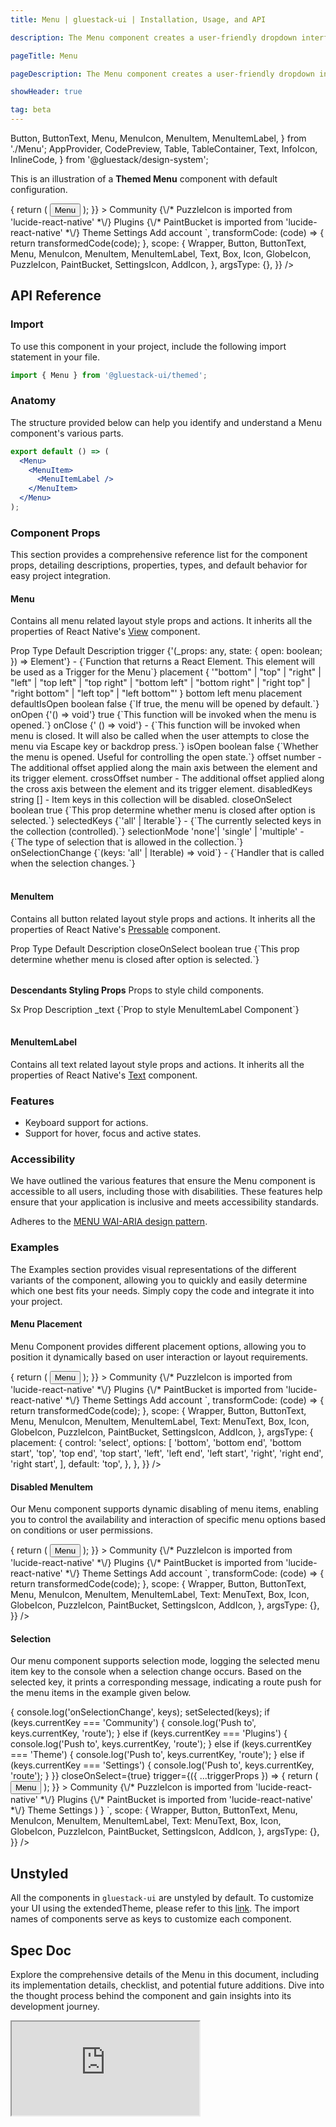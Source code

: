 ```yaml
---
title: Menu | gluestack-ui | Installation, Usage, and API

description: The Menu component creates a user-friendly dropdown interface that can be utilized to present a range of options or actions. This feature ensures accessibility and ease of use for the user.

pageTitle: Menu

pageDescription: The Menu component creates a user-friendly dropdown interface that can be utilized to present a range of options or actions. This feature ensures accessibility and ease of use for the user.

showHeader: true

tag: beta
---
```



<Meta title="ui/components/Overlay/Menu" />

  Button,
  ButtonText,
  Menu,
  MenuIcon,
  MenuItem,
  MenuItemLabel,
} from './Menu';
  AppProvider,
  CodePreview,
  Table,
  TableContainer,
  Text,
  InfoIcon,
  InlineCode,
} from '@gluestack/design-system';


This is an illustration of a **Themed Menu** component with default configuration.

<AppProvider>
  <CodePreview
    showComponentRenderer={true}
    showArgsController={false}
    metaData={{
      code: `
      <Menu
        placement="top"
          trigger={({ ...triggerProps }) => {
            return (
              <Button {...triggerProps}>
                <ButtonText>Menu</ButtonText>
              </Button>
            );
          }}
        >
          <MenuItem key="Community" textValue="Community">
            <Icon as={GlobeIcon} size="sm" mr='$2'/>
            <MenuItemLabel size='sm'>
              Community
            </MenuItemLabel>
          </MenuItem>
          <MenuItem key="Plugins" textValue="Plugins">
              {\/* PuzzleIcon is imported from 'lucide-react-native' *\/}
              <Icon as={PuzzleIcon} size="sm" mr='$2'/>
              <MenuItemLabel size='sm'>
                Plugins
              </MenuItemLabel>
          </MenuItem>
          <MenuItem key="Theme" textValue="Theme">
              {\/* PaintBucket is imported from 'lucide-react-native' *\/}
              <Icon as={PaintBucket} size="sm" mr='$2'/>
              <MenuItemLabel size='sm'>
                Theme
              </MenuItemLabel>
          </MenuItem>
          <MenuItem key="Settings" textValue="Settings">
              <Icon as={SettingsIcon} size="sm" mr='$2'/>
              <MenuItemLabel size='sm'>
                Settings
              </MenuItemLabel>
          </MenuItem>
          <MenuItem key="Add account" textValue="Add account">
              <Icon as={AddIcon} size="sm" mr='$2'/>
              <MenuItemLabel size='sm'>
                Add account
              </MenuItemLabel>
          </MenuItem>
        </Menu>
`,
      transformCode: (code) => {
        return transformedCode(code);
      },
      scope: {
        Wrapper,
        Button,
        ButtonText,
        Menu,
        MenuIcon,
        MenuItem,
        MenuItemLabel,
        Text,
        Box,
        Icon,
        GlobeIcon,
        PuzzleIcon,
        PaintBucket,
        SettingsIcon,
        AddIcon,
      },
      argsType: {},
    }}
  />
</AppProvider>

<br />

## API Reference

### Import

To use this component in your project, include the following import statement in your file.

```jsx
import { Menu } from '@gluestack-ui/themed';
```

### Anatomy

The structure provided below can help you identify and understand a Menu component's various parts.

```jsx
export default () => (
  <Menu>
    <MenuItem>
      <MenuItemLabel />
    </MenuItem>
  </Menu>
);
```

### Component Props

This section provides a comprehensive reference list for the component props, detailing descriptions, properties, types, and default behavior for easy project integration.

#### Menu

Contains all menu related layout style props and actions.
It inherits all the properties of React Native's [View](https://reactnative.dev/docs/view) component.

<AppProvider>
  <TableContainer>
    <Table>
      <Table.THead>
        <Table.TR>
          <Table.TH>
            <Table.TText>Prop</Table.TText>
          </Table.TH>
          <Table.TH>
            <Table.TText>Type</Table.TText>
          </Table.TH>
          <Table.TH>
            <Table.TText>Default</Table.TText>
          </Table.TH>
          <Table.TH>
            <Table.TText>Description</Table.TText>
          </Table.TH>
        </Table.TR>
      </Table.THead>
      <Table.TBody>
        <Table.TR>
          <Table.TD>
            <Table.TText>
              <InlineCode>trigger</InlineCode>
            </Table.TText>
          </Table.TD>
          <Table.TD>
            <Table.TText>
              {'(_props: any, state: { open: boolean; }) => Element'}
            </Table.TText>
          </Table.TD>
          <Table.TD>
            <Table.TText>-</Table.TText>
          </Table.TD>
          <Table.TD>
            <Table.TText>{`Function that returns a React Element. This element will be used as a Trigger for the Menu`}</Table.TText>
          </Table.TD>
        </Table.TR>
        <Table.TR>
          <Table.TD>
            <Table.TText>
              <InlineCode>placement</InlineCode>
            </Table.TText>
          </Table.TD>
          <Table.TD>
            <Table.TText>
              {
                '"bottom" | "top" | "right" | "left" | "top left" | "top right" | "bottom left" | "bottom right" | "right top" | "right bottom" | "left top" | "left bottom"'
              }
            </Table.TText>
          </Table.TD>
          <Table.TD>
            <Table.TText>bottom left</Table.TText>
          </Table.TD>
          <Table.TD>
            <Table.TText>menu placement</Table.TText>
          </Table.TD>
        </Table.TR>
        <Table.TR>
          <Table.TD>
            <Table.TText>
              <InlineCode>defaultIsOpen</InlineCode>
            </Table.TText>
          </Table.TD>
          <Table.TD>
            <Table.TText>boolean</Table.TText>
          </Table.TD>
          <Table.TD>
            <Table.TText>false</Table.TText>
          </Table.TD>
          <Table.TD>
            <Table.TText>{`If true, the menu will be opened by default.`}</Table.TText>
          </Table.TD>
        </Table.TR>
        <Table.TR>
          <Table.TD>
            <Table.TText>
              <InlineCode>onOpen</InlineCode>
            </Table.TText>
          </Table.TD>
          <Table.TD>
            <Table.TText>{'() => void'}</Table.TText>
          </Table.TD>
          <Table.TD>
            <Table.TText>true</Table.TText>
          </Table.TD>
          <Table.TD>
            <Table.TText>{`This function will be invoked when the menu is opened.`}</Table.TText>
          </Table.TD>
        </Table.TR>
        <Table.TR>
          <Table.TD>
            <Table.TText>
              <InlineCode>onClose</InlineCode>
            </Table.TText>
          </Table.TD>
          <Table.TD>
            <Table.TText>{' () => void'}</Table.TText>
          </Table.TD>
          <Table.TD>
            <Table.TText>-</Table.TText>
          </Table.TD>
          <Table.TD>
            <Table.TText>{`This function will be invoked when menu is closed. It will also be called when the user attempts to close the menu via Escape key or backdrop press.`}</Table.TText>
          </Table.TD>
        </Table.TR>
        <Table.TR>
          <Table.TD>
            <Table.TText>
              <InlineCode>isOpen</InlineCode>
            </Table.TText>
          </Table.TD>
          <Table.TD>
            <Table.TText>boolean</Table.TText>
          </Table.TD>
          <Table.TD>
            <Table.TText>false</Table.TText>
          </Table.TD>
          <Table.TD>
            <Table.TText>{`Whether the menu is opened. Useful for controlling the open state.`}</Table.TText>
          </Table.TD>
        </Table.TR>
        <Table.TR>
          <Table.TD>
            <Table.TText>
              <InlineCode>offset</InlineCode>
            </Table.TText>
          </Table.TD>
          <Table.TD>
            <Table.TText>number</Table.TText>
          </Table.TD>
          <Table.TD>
            <Table.TText>-</Table.TText>
          </Table.TD>
          <Table.TD>
            <Table.TText>
              The additional offset applied along the main axis between the
              element and its trigger element.
            </Table.TText>
          </Table.TD>
        </Table.TR>
        <Table.TR>
          <Table.TD>
            <Table.TText>
              <InlineCode>crossOffset</InlineCode>
            </Table.TText>
          </Table.TD>
          <Table.TD>
            <Table.TText>number</Table.TText>
          </Table.TD>
          <Table.TD>
            <Table.TText>-</Table.TText>
          </Table.TD>
          <Table.TD>
            <Table.TText>
              The additional offset applied along the cross axis between the
              element and its trigger element.
            </Table.TText>
          </Table.TD>
        </Table.TR>
        <Table.TR>
          <Table.TD>
            <Table.TText>
              <InlineCode>disabledKeys</InlineCode>
            </Table.TText>
          </Table.TD>
          <Table.TD>
            <Table.TText>string []</Table.TText>
          </Table.TD>
          <Table.TD>
            <Table.TText>-</Table.TText>
          </Table.TD>
          <Table.TD>
            <Table.TText>
              Item keys in this collection will be disabled.
            </Table.TText>
          </Table.TD>
        </Table.TR>
        <Table.TR>
          <Table.TD>
            <Table.TText>
              <InlineCode>closeOnSelect</InlineCode>
            </Table.TText>
          </Table.TD>
          <Table.TD>
            <Table.TText>boolean</Table.TText>
          </Table.TD>
          <Table.TD>
            <Table.TText>true</Table.TText>
          </Table.TD>
          <Table.TD>
            <Table.TText>{`This prop determine whether menu is closed after option is selected.`}</Table.TText>
          </Table.TD>
        </Table.TR>
        <Table.TR>
          <Table.TD>
            <Table.TText>
              <InlineCode>selectedKeys</InlineCode>
            </Table.TText>
          </Table.TD>
          <Table.TD>
            <Table.TText>{`'all' | Iterable<Key>`}</Table.TText>
          </Table.TD>
          <Table.TD>
            <Table.TText>-</Table.TText>
          </Table.TD>
          <Table.TD>
            <Table.TText>{`The currently selected keys in the collection (controlled).`}</Table.TText>
          </Table.TD>
        </Table.TR>
        <Table.TR>
          <Table.TD>
            <Table.TText>
              <InlineCode>selectionMode</InlineCode>
            </Table.TText>
          </Table.TD>
          <Table.TD>
            <Table.TText>'none'| 'single' | 'multiple'</Table.TText>
          </Table.TD>
          <Table.TD>
            <Table.TText>-</Table.TText>
          </Table.TD>
          <Table.TD>
            <Table.TText>{`The type of selection that is allowed in the collection.`}</Table.TText>
          </Table.TD>
        </Table.TR>
        <Table.TR>
          <Table.TD>
            <Table.TText>
              <InlineCode>onSelectionChange</InlineCode>
            </Table.TText>
          </Table.TD>
          <Table.TD>
            <Table.TText>{`(keys: 'all' | Iterable<Key>) => void`}</Table.TText>
          </Table.TD>
          <Table.TD>
            <Table.TText>-</Table.TText>
          </Table.TD>
          <Table.TD>
            <Table.TText>{`Handler that is called when the selection changes.`}</Table.TText>
          </Table.TD>
        </Table.TR>
      </Table.TBody>
    </Table>
  </TableContainer>
</AppProvider>

#### MenuItem

Contains all button related layout style props and actions. It inherits all the properties of React Native's [Pressable](https://reactnative.dev/docs/pressable) component.

<AppProvider>
  <TableContainer>
    <Table>
      <Table.THead>
        <Table.TR>
          <Table.TH>
            <Table.TText>Prop</Table.TText>
          </Table.TH>
          <Table.TH>
            <Table.TText>Type</Table.TText>
          </Table.TH>
          <Table.TH>
            <Table.TText>Default</Table.TText>
          </Table.TH>
          <Table.TH>
            <Table.TText>Description</Table.TText>
          </Table.TH>
        </Table.TR>
      </Table.THead>
      <Table.TBody>
        <Table.TR>
          <Table.TD>
            <Table.TText>
              <InlineCode>closeOnSelect</InlineCode>
            </Table.TText>
          </Table.TD>
          <Table.TD>
            <Table.TText>boolean</Table.TText>
          </Table.TD>
          <Table.TD>
            <Table.TText>true</Table.TText>
          </Table.TD>
          <Table.TD>
            <Table.TText>{`This prop determine whether menu is closed after option is selected.`}</Table.TText>
          </Table.TD>
        </Table.TR>
      </Table.TBody>
    </Table>
  </TableContainer>
</AppProvider>

**Descendants Styling Props**
Props to style child components.

<AppProvider>
  <TableContainer>
    <Table>
      <Table.THead>
        <Table.TR>
          <Table.TH>
            <Table.TText>Sx Prop</Table.TText>
          </Table.TH>
          <Table.TH>
            <Table.TText>Description</Table.TText>
          </Table.TH>
        </Table.TR>
      </Table.THead>
      <Table.TBody>
        <Table.TR>
          <Table.TD>
            <Table.TText>
              <InlineCode>_text</InlineCode>
            </Table.TText>
          </Table.TD>
          <Table.TD>
            <Table.TText>{`Prop to style MenuItemLabel Component`}</Table.TText>
          </Table.TD>
        </Table.TR>
      </Table.TBody>
    </Table>
  </TableContainer>
</AppProvider>

#### MenuItemLabel

Contains all text related layout style props and actions. It inherits all the properties of React Native's [Text](https://reactnative.dev/docs/text) component.

### Features

- Keyboard support for actions.
- Support for hover, focus and active states.

### Accessibility

We have outlined the various features that ensure the Menu component is accessible to all users, including those with disabilities. These features help ensure that your application is inclusive and meets accessibility standards.

Adheres to the [MENU WAI-ARIA design pattern](https://www.w3.org/WAI/ARIA/apg/patterns/menubar/).

### Examples

The Examples section provides visual representations of the different variants of the component, allowing you to quickly and easily determine which one best fits your needs. Simply copy the code and integrate it into your project.

#### Menu Placement

Menu Component provides different placement options, allowing you to position it dynamically based on user interaction or layout requirements.

<AppProvider>
  <CodePreview
    showComponentRenderer={true}
    showArgsController={true}
    metaData={{
      code: `
      <Menu
        {...props}
          trigger={({ ...triggerProps }) => {
            return (
              <Button {...triggerProps}>
                <ButtonText>Menu</ButtonText>
              </Button>
            );
          }}
        >
          <MenuItem key="Community" textValue="Community">
              <Icon as={GlobeIcon} size="sm" mr='$2'/>
              <MenuItemLabel size='sm'>
                Community
              </MenuItemLabel>
          </MenuItem>
          <MenuItem key="Plugins" textValue="Plugins">
              {\/* PuzzleIcon is imported from 'lucide-react-native' *\/}
              <Icon as={PuzzleIcon} size="sm" mr='$2'/>
              <MenuItemLabel size='sm'>
                Plugins
              </MenuItemLabel>
          </MenuItem>
          <MenuItem key="Theme" textValue="Theme">
              {\/* PaintBucket is imported from 'lucide-react-native' *\/}
              <Icon as={PaintBucket} size="sm" mr='$2'/>
              <MenuItemLabel size='sm'>
                Theme
              </MenuItemLabel>
          </MenuItem>
          <MenuItem key="Settings" textValue="Settings">
              <Icon as={SettingsIcon} size="sm" mr='$2'/>
              <MenuItemLabel size='sm'>
                Settings
              </MenuItemLabel>
          </MenuItem>
          <MenuItem key="Add account" textValue="Add account">
              <Icon as={AddIcon} size="sm" mr='$2'/>
              <MenuItemLabel size='sm'>
                Add account
              </MenuItemLabel>
          </MenuItem>
        </Menu>
`,
      transformCode: (code) => {
        return transformedCode(code);
      },
      scope: {
        Wrapper,
        Button,
        ButtonText,
        Menu,
        MenuIcon,
        MenuItem,
        MenuItemLabel,
        Text: MenuText,
        Box,
        Icon,
        GlobeIcon,
        PuzzleIcon,
        PaintBucket,
        SettingsIcon,
        AddIcon,
      },
      argsType: {
        placement: {
          control: 'select',
          options: [
            'bottom',
            'bottom end',
            'bottom start',
            'top',
            'top end',
            'top start',
            'left',
            'left end',
            'left start',
            'right',
            'right end',
            'right start',
          ],
          default: 'top',
        },
      },
    }}
  />
</AppProvider>

#### Disabled MenuItem

Our Menu component supports dynamic disabling of menu items, enabling you to control the availability and interaction of specific menu options based on conditions or user permissions.

<AppProvider>
  <CodePreview
    showComponentRenderer={true}
    showArgsController={false}
    metaData={{
      code: `
      <Menu
        placement={"top"}
        disabledKeys={['Theme']}
          trigger={({ ...triggerProps }) => {
            return (
              <Button {...triggerProps}>
                <ButtonText>Menu</ButtonText>
              </Button>
            );
          }}
        >
          <MenuItem key="Community" textValue="Community">
            <Icon as={GlobeIcon} size="sm" mr='$2'/>
            <MenuItemLabel size='sm'>
              Community
            </MenuItemLabel>
          </MenuItem>
          <MenuItem key="Plugins" textValue="Plugins">
            {\/* PuzzleIcon is imported from 'lucide-react-native' *\/}
            <Icon as={PuzzleIcon} size="sm" mr='$2'/>
            <MenuItemLabel size='sm'>
              Plugins
            </MenuItemLabel>
          </MenuItem>
          <MenuItem key="Theme" textValue="Theme">
            {\/* PaintBucket is imported from 'lucide-react-native' *\/}
            <Icon as={PaintBucket} size="sm" mr='$2'/>
            <MenuItemLabel size='sm'>Theme</MenuItemLabel>
          </MenuItem>
          <MenuItem key="Settings" textValue="Settings">
            <Icon as={SettingsIcon} size="sm" mr='$2'/>
            <MenuItemLabel size='sm'>
              Settings
            </MenuItemLabel>
          </MenuItem>
          <MenuItem key="Add account" textValue="Add account">
            <Icon as={AddIcon} size="sm" mr='$2'/>
            <MenuItemLabel size='sm'>
              Add account
            </MenuItemLabel>
          </MenuItem>
        </Menu>
`,
      transformCode: (code) => {
        return transformedCode(code);
      },
      scope: {
        Wrapper,
        Button,
        ButtonText,
        Menu,
        MenuIcon,
        MenuItem,
        MenuItemLabel,
        Text: MenuText,
        Box,
        Icon,
        GlobeIcon,
        PuzzleIcon,
        PaintBucket,
        SettingsIcon,
        AddIcon,
      },
      argsType: {},
    }}
  />
</AppProvider>

#### Selection

Our menu component supports selection mode, logging the selected menu item key to the console when a selection change occurs. Based on the selected key, it prints a corresponding message, indicating a route push for the menu items in the example given below.

<AppProvider>
  <CodePreview
    showComponentRenderer={true}
    showArgsController={false}
    metaData={{
      code: `
      function Example () {
        const [selected, setSelected] = React.useState(new Set([]));
      return (
        <Menu
        placement="bottom left"
        selectionMode="single"
        selectedKeys={selected}
        onSelectionChange={(keys) => {
          console.log('onSelectionChange', keys);
          setSelected(keys);
          if (keys.currentKey === 'Community') {
            console.log('Push to', keys.currentKey, 'route');
          }
          else if (keys.currentKey === 'Plugins') {
            console.log('Push to', keys.currentKey, 'route');
          }
          else if (keys.currentKey === 'Theme') {
            console.log('Push to', keys.currentKey, 'route');
          }
          else if (keys.currentKey === 'Settings') {
            console.log('Push to', keys.currentKey, 'route');
          }
        }}
        closeOnSelect={true}
        trigger={({ ...triggerProps }) => {
          return (
            <Button {...triggerProps}>
              <ButtonText>Menu</ButtonText>
            </Button>
          );
        }}
        >
          <MenuItem key="Community" textValue="Community">
            <Icon as={GlobeIcon} size="sm" mr='$2'/>
            <MenuItemLabel size='sm'>
              Community
            </MenuItemLabel>
          </MenuItem>
          <MenuItem key="Plugins" textValue="Plugins">
            {\/* PuzzleIcon is imported from 'lucide-react-native' *\/}
            <Icon as={PuzzleIcon} size="sm" mr='$2'/>
            <MenuItemLabel size='sm'>
              Plugins
            </MenuItemLabel>
          </MenuItem>
          <MenuItem key="Theme" textValue="Theme">
            {\/* PaintBucket is imported from 'lucide-react-native' *\/}
            <Icon as={PaintBucket} size="sm" mr='$2'/>
            <MenuItemLabel size='sm'>Theme</MenuItemLabel>
          </MenuItem>
          <MenuItem key="Settings" textValue="Settings">
            <Icon as={SettingsIcon} size="sm" mr='$2'/>
            <MenuItemLabel size='sm'>
              Settings
            </MenuItemLabel>
          </MenuItem>
        </Menu>
        )
      }
`,
      scope: {
        Wrapper,
        Button,
        ButtonText,
        Menu,
        MenuIcon,
        MenuItem,
        MenuItemLabel,
        Text: MenuText,
        Box,
        Icon,
        GlobeIcon,
        PuzzleIcon,
        PaintBucket,
        SettingsIcon,
        AddIcon,
      },
      argsType: {},
    }}
  />
</AppProvider>

## Unstyled

All the components in `gluestack-ui` are unstyled by default. To customize your UI using the extendedTheme, please refer to this [link](https://gluestack.io/ui/docs/theme-configuration/customizing-theme). The import names of components serve as keys to customize each component.

<!--

### Advanced

We provide in-depth information on how to customize and extend the component's functionality to meet your needs. Below, we describe how to modify the component to suit your requirements.

### Customizing the Menu

We have a function called `createMenu` which can be used to create a custom menu component. This function takes in a configuration object which contains the styled components that you want to use for the Menu You can refer [gluestack.io/style](/style/docs/getting-started/styled) on how to use styled components.

#### Usage

Default styling of all these components can be found in the `components/core/menu` file. For reference, you can view the [source code](https://github.com/gluestack/gluestack-ui/blob/main/packages/themed/src/components/Menu) of the styled `Menu` components.

```jsx
// import the styles
import {
  Root,
  Item,
  Label,
  Backdrop,
} from 'components/core/menu/styled-components';

// import the createMenu function
import { createMenu } from '@gluestack-ui/menu';

// Understanding the API
const Menu = createMenu({
  Root,
  Item,
  Label,
  Backdrop,
});

// Using the menu component
export default () => (
  <Menu>
    <MenuItem>
      <MenuItemLabel />
    </MenuItem>
  </Menu>
);
```
-->

## Spec Doc

Explore the comprehensive details of the Menu in this document, including its implementation details, checklist, and potential future additions. Dive into the thought process behind the component and gain insights into its development journey.

<iframe
  style={{
    borderRadius: '8px',
    border: ' 1px solid rgba(0, 0, 0, 0.1)',
    aspectRatio: 736 / 585,
  }}
  src="https://www.figma.com/embed?embed_host=share&url=https%3A%2F%2Fwww.figma.com%2Fproto%2FNcXOxqKbdnGsLQNex3H76u%2F%25C2%25A0%25F0%259F%2593%259Agluestack-UI-handbook%3Ftype%3Ddesign%26node-id%3D6560-29825%26t%3DqdPgXEPsmuFGx10L-1%26scaling%3Dscale-down%26page-id%3D6560%253A27924%26starting-point-node-id%3D6560%253A29825%26mode%3Ddesign"
  allowFullScreen
/>
